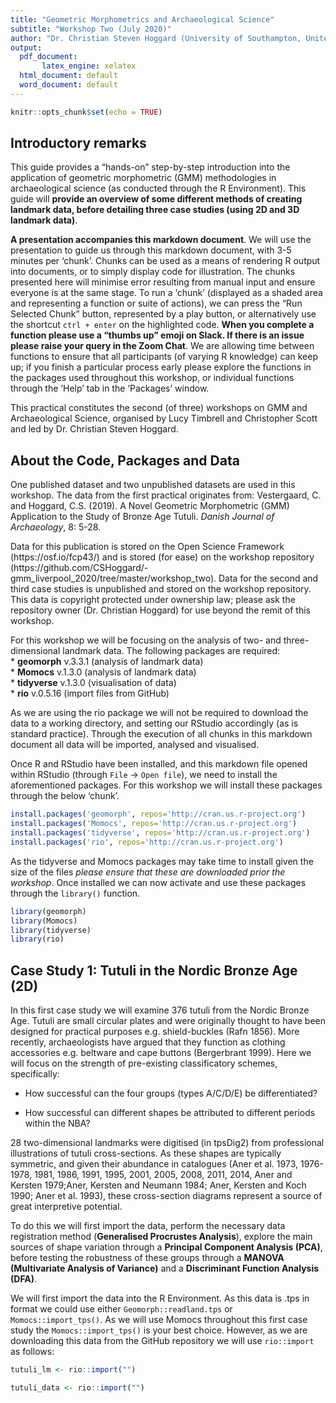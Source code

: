 ```yaml
---
title: "Geometric Morphometrics and Archaeological Science"
subtitle: "Workshop Two (July 2020)"
author: "Dr. Christian Steven Hoggard (University of Southampton, United Kingdom)"
output:
  pdf_document:
       latex_engine: xelatex 
  html_document: default
  word_document: default
---
```


```r
knitr::opts_chunk$set(echo = TRUE)
```

## **Introductory remarks**

This guide provides a "hands-on" step-by-step introduction into the application of geometric morphometric (GMM) methodologies in archaeological science (as conducted through the R Environment). This guide will **provide an overview of some different methods of creating landmark data, before detailing three case studies (using 2D and 3D landmark data)**.

**A presentation accompanies this markdown document**. We will use the presentation to guide us through this markdown document, with 3-5 minutes per 'chunk'. Chunks can be used as a means of rendering R output into documents, or to simply display code for illustration. The chunks presented here will minimise error resulting from manual input and ensure everyone is at the same stage. To run a 'chunk' (displayed as a shaded area and representing a function or suite of actions), we can press the "Run Selected Chunk" button, represented by a play button, or alternatively use the shortcut `ctrl + enter` on the highlighted code. **When you complete a function please use a "thumbs up" emoji on Slack. If there is an issue please raise your query in the Zoom Chat**. We are allowing time between functions to ensure that all participants (of varying R knowledge) can keep up; if you finish a particular process early please explore the functions in the packages used throughout this workshop, or individual functions through the 'Help' tab in the 'Packages' window.

This practical constitutes the second (of three) workshops on GMM and Archaeological Science, organised by Lucy Timbrell and Christopher Scott and led by Dr. Christian Steven Hoggard.

## **About the Code, Packages and Data**

One published dataset and two unpublished datasets are used in this workshop. The data from the first practical originates from: Vestergaard, C. and Hoggard, C.S. (2019). A Novel Geometric Morphometric (GMM) Application to the Study of Bronze Age Tutuli. *Danish Journal of Archaeology*, 8: 5-28.  

Data for this publication is stored on the Open Science Framework (https://osf.io/fcp43/) and is stored (for ease) on the workshop repository (https://github.com/CSHoggard/-gmm_liverpool_2020/tree/master/workshop_two). Data for the second and third case studies is unpublished and stored  on the workshop repository. This data is copyright protected under ownership law; please ask the repository owner (Dr. Christian Hoggard) for use beyond the remit of this workshop.

For this workshop we will be focusing on the analysis of two- and three-dimensional landmark data. The following packages are required:  
* **geomorph** v.3.3.1 (analysis of landmark data)  
* **Momocs** v.1.3.0 (analysis of landmark data)  
* **tidyverse** v.1.3.0 (visualisation of data)  
* **rio** v.0.5.16 (import files from GitHub)  

As we are using the rio package we will not be required to download the data to a working directory, and setting our RStudio accordingly (as is standard practice). Through the execution of all chunks in this markdown document all data will be imported, analysed and visualised.

Once R and RStudio have been installed, and this markdown file opened within RStudio (through `File` -> `Open file`), we need to install the aforementioned packages. For this workshop we will install these packages through the below 'chunk'. 

```r
install.packages('geomorph', repos='http://cran.us.r-project.org')
install.packages('Momocs', repos='http://cran.us.r-project.org')
install.packages('tidyverse', repos='http://cran.us.r-project.org')
install.packages('rio', repos='http://cran.us.r-project.org')
```

As the tidyverse and Momocs packages may take time to install given the size of the files *please ensure that these are downloaded prior the workshop*. Once installed we can now activate and use these packages through the `library()` function.

```r
library(geomorph)
library(Momocs)
library(tidyverse)
library(rio)
```

## Case Study 1: Tutuli in the Nordic Bronze Age (2D)

In this first case study we will examine 376 tutuli from the Nordic Bronze Age. Tutuli are small circular plates and were originally thought to have been designed for practical purposes e.g. shield-buckles (Rafn 1856). More recently, archaeologists have argued that they function as clothing accessories e.g. beltware and cape buttons (Bergerbrant 1999). Here we will focus on the strength of pre-existing classificatory schemes, specifically: 

* How successful can the four groups (types A/C/D/E) be differentiated?  

* How successful can different shapes be attributed to different periods within the NBA?  

28 two-dimensional landmarks were digitised (in tpsDig2) from professional illustrations of tutuli cross-sections. As these shapes are typically symmetric, and given their abundance in catalogues (Aner et al. 1973, 1976-1978, 1981, 1986, 1991, 1995, 2001, 2005, 2008, 2011, 2014, Aner and Kersten 1979;Aner, Kersten and Neumann 1984; Aner, Kersten and Koch 1990; Aner et al. 1993), these cross-section diagrams represent a source of great interpretive potential.  

To do this we will first import the data, perform the necessary data registration method (**Generalised Procrustes Analysis**), explore the main sources of shape variation through a **Principal Component Analysis (PCA)**, before testing the robustness of these groups through a **MANOVA (Multivariate Analysis of Variance)** and a **Discriminant Function Analysis (DFA)**.  

We will first import the data into the R Environment. As this data is .tps in format we could use either `Geomorph::readland.tps` or `Momocs::import_tps()`. As we will use Momocs throughout this first case study the `Momocs::import_tps()` is your best choice. However, as we are downloading this data from the GitHub repository we will use `rio::import` as follows:

```r
tutuli_lm <- rio::import("")

tutuli_data <- rio::import("")   

```